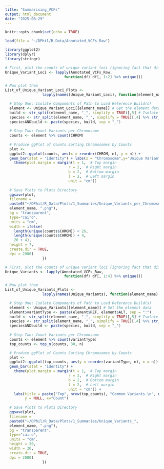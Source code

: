 ```yaml
---
title: "Summarising_VCFs"
output: html_document
date: "2025-08-29"
---
```


```r
knitr::opts_chunk$set(echo = TRUE)
```

```r
load(file = "~/DPhil/R_Data/Annotated_VCFs_Raw")
```

```r
library(ggplot2)
library(dplyr)
library(stringr)
```

```r
# First, plot the counts of unique variant loci (ignoring fact that different variants might be present at a given site)
Unique_Variant_Loci <- lapply(Annotated_VCFs_Raw, 
                           function(df) df[, 1:2] %>% unique())

# Now plot them
List_of_Unique_Variant_Loci_Plots <- 
                 lapply(names(Unique_Variant_Loci), function(element_name) {

  # Step One: Isolate Components of Path to Load Reference Build(s)
  element <- Unique_Variant_Loci[[element_name]] # Get the element data
  build <- str_split(element_name, "_", simplify = TRUE)[,5] # Isolate just the build (is a sub-directory in species folder)
  species <- str_split(element_name, "_", simplify = TRUE)[,4] %>% str_replace(., "^(.)(.*)$", "\\1_\\2")
  speciesANDbuild <- paste(species, build, sep = "_") 
  
  # Step Two: Count Variants per Chromosome
  counts <- element %>% count(CHROM)
  
  # Produce ggPlot of Counts Sorting Chromosomes by Counts
  plot <-
  ggplot2::ggplot(counts, aes(x = reorder(CHROM, n), y = n)) + 
  geom_bar(stat = "identity") + labs(x = "Chromosome",y="Unique Variants") +
    theme(plot.margin = margin(t = 1,  # Top margin
                             r = 2,  # Right margin
                             b = 2,  # Bottom margin
                             l = 2,  # Left margin
                             unit = "cm"))
  
  # Save Plots to Plots Directory
  ggsave(plot,
  filename = 
  paste0("~/DPhil/R_Data/Plots/1_Summaries/Unique_Variants_per_Chromosome_", 
  element_name, ".png"),
  bg = "transparent",
  type="cairo",
  units = "cm",
  width = ifelse(
    length(unique(counts$CHROM)) < 26,
    length(unique(counts$CHROM)) + 4,
    26 + 4),
  height = 7,
  create.dir = TRUE,
  dpi = 2000)
                 })

```

```r
# First, plot the counts of unique variant loci (ignoring fact that different variants might be present at a given site)
Unique_Variants <- lapply(Annotated_VCFs_Raw, 
                           function(df) df[, 1:4] %>% unique())

# Now plot them
List_of_Unique_Variants_Plots <- 
                 lapply(names(Unique_Variants), function(element_name) {

  # Step One: Isolate Components of Path to Load Reference Build(s)
  element <- Unique_Variants[[element_name]] # Get the element data
  element$variantType <- paste(element$REF, element$ALT, sep = ":")
  build <- str_split(element_name, "_", simplify = TRUE)[,5] # Isolate just the build (is a sub-directory in species folder)
  species <- str_split(element_name, "_", simplify = TRUE)[,4] %>% str_replace(., "^(.)(.*)$", "\\1_\\2")
  speciesANDbuild <- paste(species, build, sep = "_") 
  
  # Step Two: Count Variants per Chromosome
  counts <- element %>% count(variantType)
  top_counts <- top_n(counts, 30, n)

  # Produce ggPlot of Counts Sorting Chromosomes by Counts
  plot <-
  ggplot2::ggplot(top_counts, aes(y = reorder(variantType, n), x = n)) + 
  geom_bar(stat = "identity") +
    theme(plot.margin = margin(t = 1,  # Top margin
                             r = 2,  # Right margin
                             b = 2,  # Bottom margin
                             l = 2,  # Left margin
                             unit = "cm")) +
    labs(title = paste("Top", nrow(top_counts), "Common Variants.\n", nrow(counts), "Unique Variants in Total."),
         y = NULL, x="Count")
  
  # Save Plots to Plots Directory
  ggsave(plot,
  filename = 
  paste0("~/DPhil/R_Data/Plots/1_Summaries/Unique_Variants_", 
  element_name, ".png"),
  bg = "transparent",
  type="cairo",
  units = "cm",
  height = 20,
  width = 20,
  create.dir = TRUE,
  dpi = 2000)
                 })

```
